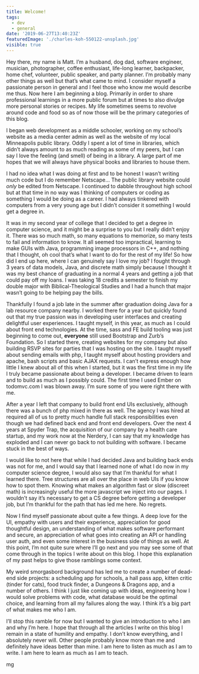 ```yaml
---
title: Welcome!
tags:
  - dev
  - general
date: '2019-06-27T13:40:23Z'
featuredImage: './charles-koh-550122-unsplash.jpg'
visible: true
---
```


Hey there, my name is Matt. I’m a husband, dog dad, software engineer, musician, photographer, coffee enthusiast, life-long learner, backpacker, home chef, volunteer, public speaker, and party planner. I’m probably many other things as well but that’s what came to mind. I consider myself a passionate person in general and I feel those who know me would describe me thus. Now here I am beginning a blog. Primarily in order to share professional learnings in a more public forum but at times to also divulge more personal stories or recipes. My life sometimes seems to revolve around code and food so as of now those will be the primary categories of this blog.

I began web development as a middle schooler, working on my school’s website as a media center admin as well as the website of my local Minneapolis public library. Oddly I spent a lot of time in libraries, which didn’t always amount to as much reading as some of my peers, but I can say I love the feeling (and smell) of being in a library. A large part of me hopes that we will always have physical books and libraries to house them.

I had no idea what I was doing at first and to be honest I wasn’t writing much code but I do remember Netscape… The public library website could _only_ be edited from Netscape. I continued to dabble throughout high school but at that time in no way was I thinking of computers or coding as something I would be doing as a career. I had always tinkered with computers from a very young age but I didn’t consider it something I would get a degree in.

It was in my second year of college that I decided to get a degree in computer science, and it might be a surprise to you but I really didn’t enjoy it. There was so much math, so many equations to memorize, so many tests to fail and information to know. It all seemed too impractical, learning to make GUIs with Java, programming image processors in C++, and nothing that I thought, oh cool that’s what I want to do for the rest of my life! So how did I end up here, where I can genuinely say I love my job? I fought through 3 years of data models, Java, and discrete math simply because I thought it was my best chance of graduating in a normal 4 years and getting a job that could pay off my loans. I was taking 18 credits a semester to finish my double major with Biblical-Theological Studies and I had a hunch that major wasn’t going to be helping pay the bills.

Thankfully I found a job late in the summer after graduation doing Java for a lab resource company nearby. I worked there for a year but quickly found out that my true passion was in developing user interfaces and creating delightful user experiences. I taught myself, in this year, as much as I could about front end technologies. At the time, sass and FE build tooling was just beginning to come out, **everyone** still used Bootstrap and Zurb’s Foundation. So I started there, creating websites for my company but also building RSVP sites for parties that I was hosting on the site. I taught myself about sending emails with php, I taught myself about hosting providers and apache, bash scripts and basic AJAX requests. I can’t express enough how little I knew about all of this when I started, but it was the first time in my life I truly became passionate about being a developer. I became driven to learn and to build as much as I possibly could. The first time I used Ember on todomvc.com I was blown away. I’m sure some of you were right there with me.

After a year I left that company to build front end UIs exclusively, although there was a bunch of php mixed in there as well. The agency I was hired at required all of us to pretty much handle full stack responsibilities even though we had defined back end and front end developers. Over the next 4 years at Spyder Trap, the acquisition of our company by a health care startup, and my work now at the Nerdery, I can say that my knowledge has exploded and I can never go back to not building with software. I became stuck in the best of ways.

I would like to not here that while I had decided Java and building back ends was not for me, and I would say that I learned none of what I do now in my computer science degree, I would also say that I’m thankful for what I learned there. Tree structures are all over the place in web UIs if you know how to spot them. Knowing what makes an algorithm fast or slow (discreet math) is increasingly useful the more javascript we inject into our pages. I wouldn’t say it’s necessary to get a CS degree before getting a developer job, but I’m thankful for the path that has led me here. No regrets.

Now I find myself passionate about quite a few things. A deep love for the UI, empathy with users and their experience, appreciation for good thoughtful design, an understanding of what makes software performant and secure, an appreciation of what goes into creating an API or handling user auth, and even some interest in the business side of things as well. At this point, I’m not quite sure where I’ll go next and you may see some of that come through in the topics I write about on this blog. I hope this explanation of my past helps to give those ramblings some context.

My weird smorgasbord background has led me to create a number of dead-end side projects: a scheduling app for schools, a hall pass app, kitten critic (tinder for cats), food truck finder, a Dungeons & Dragons app, and a number of others. I think I just like coming up with ideas, engineering how I would solve problems with code, what database would be the optimal choice, and learning from all my failures along the way. I think it’s a big part of what makes me who I am.

I’ll stop this ramble for now but I wanted to give an introduction to who I am and why I’m here. I hope that through all the articles I write on this blog I remain in a state of humility and empathy. I don’t know everything, and I absolutely never will. Other people probably know more than me and definitely have ideas better than mine. I am here to listen as much as I am to write. I am here to learn as much as I am to teach.

mg
